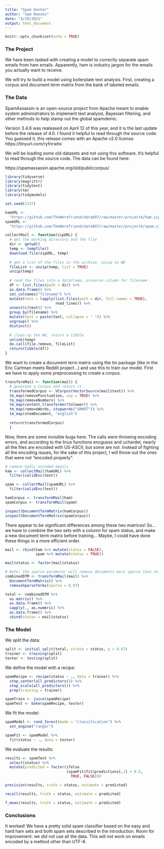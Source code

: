 ```yaml
---
title: "Spam Hunter"
author: "Sam Reeves"
date: "4/29/2021"
output: html_document
---
```


```r
knitr::opts_chunk$set(echo = TRUE)
```

### The Project

We have been tasked with creating a model to correctly separate spam emails from ham emails.  Apparently, ham is industry jargon for the emails you actually want to receive.

We will try to build a model using boilerplate text analysis.  First, creating a corpus and document term matrix from the bank of labeled emails.

### The Data

SpamAssassin is an open-source project from Apache meant to enable system administrators to implement text analysis, Bayesian filtering, and other methods to help stamp out the global spamdemic.

Version 3.4.6 was realeased on April 12 of this year, and it is the last update before the release of 4.0.  I found it helpful to read through the source code.  You guessed it, this release comes with an Apache v2.0 license: https://tinyurl.com/ryfnrwhx

We will be loading some old datasets and not using this software.  It's helpful to read through the source code.  The data can be found here:

https://spamassassin.apache.org/old/publiccorpus/

```r
library(tidyverse)
library(magrittr)
library(tidytext)
library(tm)
library(tidymodels)

set.seed(1337)

hamURL <- 
  "https://github.com/TheWerefriend/data607/raw/master/project4/ham.zip"
spamURL <- 
  "https://github.com/TheWerefriend/data607/raw/master/project4/spam.zip"
```


```r
collectMail <- function(zipURL) {
  # get the working directory and the file
  dir <- getwd()
  temp <- tempfile()
  download.file(zipURL, temp)
  
  # get a list of the files in the archive, unzip to WD
  fileList <- unzip(temp, list = TRUE)
  unzip(temp)
  
  # read the files into a dataframe, preserve column for filename
  df <- list.files(path = dir) %>%
  as.data.frame() %>%
  set_colnames("filename") %>%
  mutate(text = lapply(list.files(path = dir, full.names = TRUE),
                       read_lines)) %>%
  unnest(c(text)) %>%
  group_by(filename) %>%
  mutate(text = paste(text, collapse = " ")) %>%
  ungroup() %>%
  distinct()
  
  # clean up the WD, return a tibble
  unlink(temp)
  do.call(file.remove, fileList)
  return(tibble(df))
}
```

We want to create a document term matrix using the tm package (like in the Eric Cartman meets Reddit project...) and use this to train our model.  First we have to apply some preprocessing to create a corpus.

```r
transformMail <- function(mail) {
  # generate a Corpus and return it
  transformedCorpus <- VCorpus(VectorSource(mail$text)) %>%
  tm_map(removePunctuation, ucp = TRUE) %>%
  tm_map(removeNumbers) %>%
  tm_map(content_transformer(tolower)) %>%
  tm_map(removeWords, stopwords("SMART")) %>%
  tm_map(stemDocument, "english")
  
  return(transformedCorpus)
  }
```

Now, there are some invisible bugs here.  The calls were throwing encoding errors, and according to the linux functions encguess and uchardet, nearly all the files are encoded with US-ASCII, but some are not.  Instead of fighting all the encoding issues, for the sake of this project, I will throw out the ones that were not "encoded properly".

```r
# remove badly encoded emails
ham <- collectMail(hamURL) %>%
  filter(validEnc(text))

spam <- collectMail(spamURL) %>%
  filter(validEnc(text))

hamCorpus <- transformMail(ham)
spamCorpus <- transformMail(spam)

inspect(DocumentTermMatrix(hamCorpus))
inspect(DocumentTermMatrix(spamCorpus))
```
There appear to be significant differences among these two matrices!  So... we have to combine the two sets with a column for spam status, and make a new document term matrix before training...  Maybe, I could have done these things in a more efficient order.

```r
mail <- rbind(ham %>% mutate(status = FALSE),
              spam %>% mutate(status = TRUE))

mail$status <- factor(mail$status)

# Note: the sparse parameter will remove documents more sparse than x%
combinedDTM <- transformMail(mail) %>%
  DocumentTermMatrix() %>%
  removeSparseTerms(sparse = 0.97)
```

```r
total <- combinedDTM %>%
  as.matrix() %>%
  as.data.frame() %>%
  sapply(., as.numeric) %>%
  as.data.frame() %>%
  cbind(status = mail$status)
```

### The Model

We split the data:
```r
split <- initial_split(total, strata = status, p = 0.67)
trainer <- training(split)
tester <- testing(split)
```

We define the model with a recipe:
```r
spamRecipe <- recipe(status ~ ., data = trainer) %>%
  step_center(all_predictors()) %>%
  step_scale(all_predictors()) %>%
  prep(training = trainer)

spamTrain <- juice(spamRecipe)
spamTest <- bake(spamRecipe, tester)
```

We fit the model:
```r
spamModel <- rand_forest(mode = "classification") %>%
  set_engine("ranger")

spamFit <- spamModel %>%
  fit(status ~ ., data = tester)
```

We evaluate the results:
```r
results <- spamTest %>%
  select(status) %>%
  mutate(predicted = factor(ifelse
                            (spamFit$fit$predictions[,1] < 0.5,
                              TRUE, FALSE)))

precision(results, truth = status, estimate = predicted)

recall(results, truth = status, estimate = predicted)

f_meas(results, truth = status, estimate = predicted)
```

### Conclusions

It worked!  We have a pretty solid spam classifier based on the easy and hard ham sets and both spam sets described in the introduction.  Room for improvement: we did not use all the data.  This will not work on emails encoded by a method other than UTF-8.
